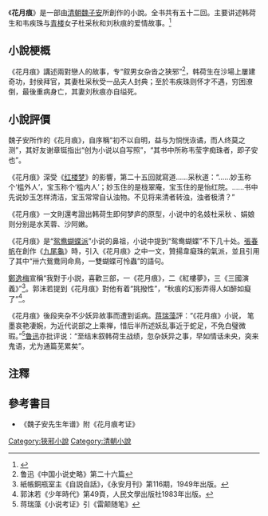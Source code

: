 《'''花月痕'''》是一部由[[清朝|清朝]][[魏子安|魏子安]]所創作的小說。全书共有五十二回。主要讲述韩荷生和韦疾珠与[[青楼|青楼]]女子杜采秋和刘秋痕的爱情故事。<ref>{{cite news |title=也说谜语 |url=http://newsxmwb.xinmin.cn/minglan/2021/10/12/32042221.html |accessdate=2021-10-22 |work=新民网}}</ref>

==小說梗概==

《花月痕》講述兩對戀人的故事，专“叙男女杂沓之狭邪”<ref>鲁迅《中国小说史略》第二十六篇</ref>，韩荷生在沙場上屢建奇功，封侯拜官，其妻杜采秋受一品夫人封典；至於韦疾珠则怀才不遇，穷困潦倒，最後重病身亡，其妻刘秋痕亦自缢死。

==小說評價==

魏子安所作的《花月痕》，自序稱“初不以自明，益与为惝恍诙谲，而人终莫之测”，其好友谢章铤指出“创为小说以自写照”，“其书中所称韦莹字痴珠者，即子安也”。

《花月痕》深受《[[红楼梦|红楼梦]]》的影響，第二十五回就寫道……采秋道：“……妙玉称个‘槛外人’，宝玉称个‘槛内人’；妙玉住的是栊翠庵，宝玉住的是怡红院。……书中先说妙玉怎样清洁，宝玉常常自认浊物。不见将来清者转浊，浊者极清？”

《花月痕》一文則還考證出韩荷生即何梦庐的原型，小说中的名妓杜采秋 、娟娘则分别是水芙蓉、沙阿嫩。

《花月痕》是“[[鸳鸯蝴蝶派|鸳鸯蝴蝶派]]”小说的鼻祖，小说中提到“鸳鸯蝴蝶”不下几十处。[[張春帆|張春帆]]在創作《[[九尾龜|九尾龜]]》時，引入《花月痕》之中一文，贊揚韋癡珠的氣派，並且引用了其中“卅六鴛鴦同命鳥，一雙蝴蝶可怜蟲”的語句。

[[鄭逸梅|鄭逸梅]]宣稱“我對于小説，喜歡三部，一《花月痕》，二《紅樓夢》，三《三國演義》”<ref>紙帳銅瓶室主《自説自話》，《永安月刊》第116期，1949年出版。</ref>。郭沫若提到《花月痕》對他有着“挑撥性”，“秋痕的幻影弄得人如醉如癡了”<ref>郭沫若《少年時代》第49頁，人民文學出版社1983年出版。</ref>。

《花月痕》後段夹杂不少妖异故事而遭到诟病。[[蒋瑞藻|蒋瑞藻]]評：“《花月痕》小说， 笔墨哀艳凄婉，为近代说部之上乘禅，惜后半所述妖乱事近于蛇足，不免白璧微瑕。”<ref>蒋瑞藻《小说考证》引《雷颠随笔》</ref>[[鲁迅|鲁迅]]亦批评说：“至结末叙韩荷生战绩，忽杂妖异之事，早如情话未央，突来鬼语，尤为通篇芜累矣”。

== 注釋 ==
{{reflist}}

== 參考書目 ==
*《魏子安先生年谱》附《花月痕考证》

{{Wikisource}}

[[Category:狹邪小說|Category:狹邪小說]]
[[Category:清朝小說|Category:清朝小說]]